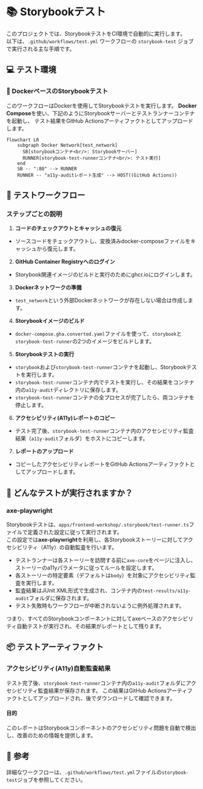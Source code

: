 # 📚 Storybookテスト

このプロジェクトでは、StorybookテストをCI環境で自動的に実行します。  
以下は、`.github/workflows/test.yml` ワークフローの `storybook-test` ジョブで実行される主な手順です。

## 💻 テスト環境

### 🐳 DockerベースのStorybookテスト

このワークフローはDockerを使用してStorybookテストを実行します。
**Docker Compose**を使い、下記のようにStorybookサーバーとテストランナーコンテナを起動し、
テスト結果をGitHub Actionsアーティファクトとしてアップロードします。

```mermaid
flowchart LR
    subgraph Docker Network[test_network]
      SB[storybookコンテナ<br/>: Storybookサーバー]
      RUNNER[storybook-test-runnerコンテナ<br/>: テスト実行]
    end
    SB -- ":80" --> RUNNER
    RUNNER -- "a11y-auditレポート生成" --> HOST((GitHub Actions))
```

## 🔄 テストワークフロー

### ステップごとの説明

1. **コードのチェックアウトとキャッシュの復元**
- ソースコードをチェックアウトし、変換済みdocker-composeファイルをキャッシュから復元します。

2. **GitHub Container Registryへのログイン**
- Storybook関連イメージのビルドと実行のためにghcr.ioにログインします。

3. **Dockerネットワークの準備**
- `test_network`という外部Dockerネットワークが存在しない場合は作成します。

4. **Storybookイメージのビルド**
- `docker-compose.gha.converted.yaml`ファイルを使って、`storybook`と`storybook-test-runner`の2つのイメージをビルドします。

5. **Storybookテストの実行**
- `storybook`および`storybook-test-runner`コンテナを起動し、Storybookテストを実行します。
- `storybook-test-runner`コンテナ内でテストを実行し、その結果をコンテナ内の`a11y-audit`ディレクトリに保存します。
- `storybook-test-runner`コンテナの全プロセスが完了したら、両コンテナを停止します。

6. **アクセシビリティ(A11y)レポートのコピー**
- テスト完了後、`storybook-test-runner`コンテナ内のアクセシビリティ監査結果（`a11y-audit`フォルダ）をホストにコピーします。

7. **レポートのアップロード**
- コピーしたアクセシビリティレポートをGitHub Actionsアーティファクトとしてアップロードします。

## 🧪 どんなテストが実行されますか？

### axe-playwright

Storybookテストは、`apps/frontend-workshop/.storybook/test-runner.ts`ファイルで定義された設定に従って実行されます。  
この設定では**axe-playwright**を利用し、各Storybookストーリーに対してアクセシビリティ（A11y）の自動監査を行います。

- テストランナーは各ストーリーを訪問する前に`axe-core`をページに注入し、ストーリーのa11yパラメータに従ってルールを設定します。
- 各ストーリーの特定要素（デフォルトは`body`）を対象にアクセシビリティ監査を実行します。
- 監査結果はJUnit XML形式で生成され、コンテナ内の`test-results/a11y-audit`フォルダに保存されます。
- テスト失敗時もワークフローが中断されないように例外処理されます。

つまり、すべてのStorybookコンポーネントに対してaxeベースのアクセシビリティ自動テストが実行され、その結果がレポートとして残ります。

## 📦 テストアーティファクト

### アクセシビリティ(A11y)自動監査結果

テスト完了後、`storybook-test-runner`コンテナ内の`a11y-audit`フォルダにアクセシビリティ監査結果が保存されます。
この結果はGitHub Actionsアーティファクトとしてアップロードされ、後でダウンロードして確認できます。

#### 目的

このレポートはStorybookコンポーネントのアクセシビリティ問題を自動で検出し、改善のための情報を提供します。

## 📌 参考

詳細なワークフローは、`.github/workflows/test.yml`ファイルの`storybook-test`ジョブを参照してください。

